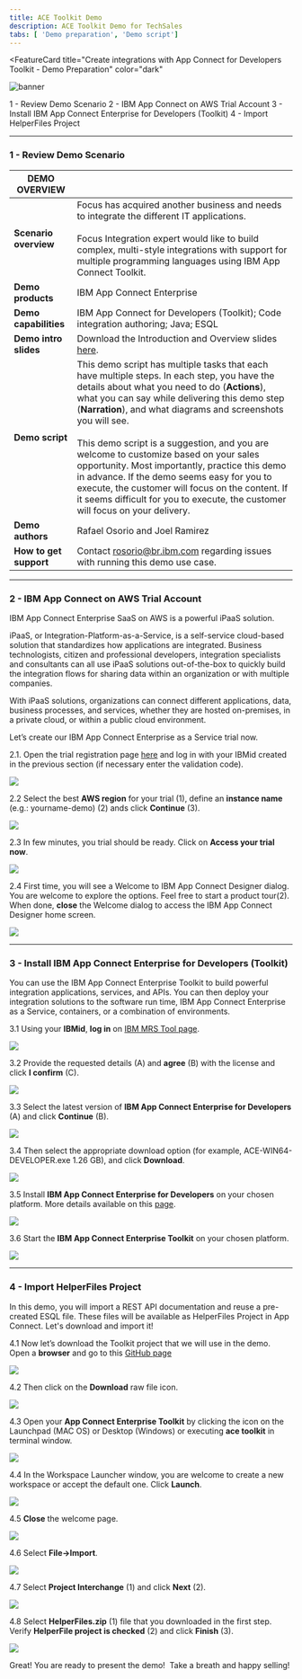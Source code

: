 ```yaml
---
title: ACE Toolkit Demo
description: ACE Toolkit Demo for TechSales
tabs: [ 'Demo preparation', 'Demo script']
---
```



<FeatureCard
  title="Create integrations with App Connect for Developers Toolkit - Demo Preparation"
  color="dark"
  >

![banner](./images/banner-ace-toolkit.jpg)

</FeatureCard>

<AnchorLinks>
  <AnchorLink>1 - Review Demo Scenario</AnchorLink>
  <AnchorLink>2 - IBM App Connect on AWS Trial Account</AnchorLink>
  <AnchorLink>3 - Install IBM App Connect Enterprise for Developers (Toolkit)</AnchorLink>
  <AnchorLink>4 - Import HelperFiles Project</AnchorLink>
</AnchorLinks>

***

### 1 - Review Demo Scenario

| DEMO OVERVIEW |                          |
| --------------------------------------- | ------------------------------------- |
| **Scenario overview** | Focus has acquired another business and needs to integrate the different IT applications. <br/><br/>Focus Integration expert would like to build complex, multi-style integrations with support for multiple programming languages using IBM App Connect Toolkit.  |
| **Demo products** | IBM App Connect Enterprise |
| **Demo capabilities** | IBM App Connect for Developers (Toolkit); Code integration authoring; Java; ESQL |
| **Demo intro slides** | Download the Introduction and Overview slides <a href="https://github.com/ibm-integration/learninghub/blob/main/src/pages/demos/apic-tech-graphql/files/APICGraphQLSlides.pptx" target="_blank" rel="noreferrer">here</a>. |
| **Demo script** | This demo script has multiple tasks that each have multiple steps. In each step, you have the details about what you need to do (**Actions**), what you can say while delivering this demo step (**Narration**), and what diagrams and screenshots you will see.<br/><br/> This demo script is a suggestion, and you are welcome to customize based on your sales opportunity. Most importantly, practice this demo in advance. If the demo seems easy for you to execute, the customer will focus on the content. If it seems difficult for you to execute, the customer will focus on your delivery. |
| **Demo authors** | Rafael Osorio and Joel Ramirez |
| **How to get support** | Contact <a href="mailto:rosorio@br.ibm.com">rosorio@br.ibm.com</a> regarding issues with running this demo use case. |

***

### 2 - IBM App Connect on AWS Trial Account

IBM App Connect Enterprise SaaS on AWS is a powerful iPaaS solution.

iPaaS, or Integration-Platform-as-a-Service, is a self-service cloud-based solution that standardizes how applications are integrated. Business technologists, citizen and professional developers, integration specialists and consultants can all use iPaaS solutions out-of-the-box to quickly build the integration flows for sharing data within an organization or with multiple companies.

With iPaaS solutions, organizations can connect different applications, data, business processes, and services, whether they are hosted on-premises, in a private cloud, or within a public cloud environment.

Let’s create our IBM App Connect Enterprise as a Service trial now.


2.1. Open the trial registration page <a href="https://register.saas.ibm.com/ace/trial/aws?source=UserCommunity" target="_blank">here</a> and log in with your IBMid created in the previous section (if necessary enter the validation code).

  ![](images/ace-aws-1.png)

2.2 Select the best **AWS region** for your trial (1), define an **instance name** (e.g.: yourname-demo) (2) ands click **Continue** (3).

  ![](images/ace-aws-2.png)

2.3 In few minutes, you trial should be ready. Click on **Access your trial now**.

  ![](images/ace-aws-3.png)

2.4 First time, you will see a Welcome to IBM App Connect Designer dialog. You are welcome to explore the options. Feel free to start a product tour(2). When done, **close** the Welcome dialog to access the IBM App Connect Designer home screen.

  ![](images/ace-aws-4.png)


***

### 3 - Install IBM App Connect Enterprise for Developers (Toolkit)

You can use the IBM App Connect Enterprise Toolkit to build powerful integration applications, services, and APIs. You can then deploy your integration solutions to the software run time, IBM App Connect Enterprise as a Service, containers, or a combination of environments.

3.1 Using your **IBMid**, **log in** on <a href="https://www.ibm.com/resources/mrs/assets?source=swg-wmbfd" target="_blank">IBM MRS Tool page</a>.

  ![](images/ace-toolkit-10-1.png)

3.2 Provide the requested details (A) and **agree** (B) with the license and click **I confirm** (C).

  ![](images/ace-toolkit-10-2.png)

3.3 Select the latest version of **IBM App Connect Enterprise for Developers** (A) and click **Continue** (B).

  ![](images/ace-toolkit-10-3.png)

3.4 Then select the appropriate download option (for example, ACE-WIN64-DEVELOPER.exe 1.26 GB), and click **Download**.

  ![](images/ace-toolkit-10-4.png)

3.5 Install **IBM App Connect Enterprise for Developers** on your chosen platform. More details available on this <a href="https://www.ibm.com/docs/en/app-connect/12.0?topic=enterprise-download-ace-developer-edition-get-started" target="_blank">page</a>.

  ![](images/ace-toolkit-10-5.png)

3.6 Start the **IBM App Connect Enterprise Toolkit** on your chosen platform.

  ![](images/ace-toolkit-10-6.png)

***

### 4 - Import HelperFiles Project

In this demo, you will import a REST API documentation and reuse a pre-created ESQL file. These files will be available as HelperFiles Project in App Connect. Let's download and import it!

4.1 Now let’s download the Toolkit project that we will use in the demo. Open a **browser** and go to this <a href="https://github.com/ibm-integration/learninghub/blob/main/static/ace-toolkit-files/HelperFiles.zip" target="_blank">GitHub page</a>

  ![](images/helper-files-1.png)

4.2 Then click on the **Download** raw file icon.

  ![](images/helper-files-2.png)

4.3 Open your **App Connect Enterprise Toolkit** by clicking the icon on the Launchpad (MAC OS) or Desktop (Windows) or executing **ace toolkit** in terminal window.

  ![](images/helper-files-3.png)

4.4 In the Workspace Launcher window, you are welcome to create a new workspace or accept the default one. Click **Launch**.

  ![](images/helper-files-4.png)

4.5 **Close** the welcome page.

  ![](images/helper-files-5.png)

4.6 Select **File->Import**.

  ![](images/helper-files-6.png)

4.7 Select **Project Interchange** (1) and click **Next** (2).

  ![](images/helper-files-7.png)

4.8 Select **HelperFiles.zip** (1) file that you downloaded in the first step. Verify **HelperFile project is checked** (2) and click **Finish** (3).

  ![](images/helper-files-8.png)

Great! You are ready to present the demo!  Take a breath and happy selling!

<br/>
